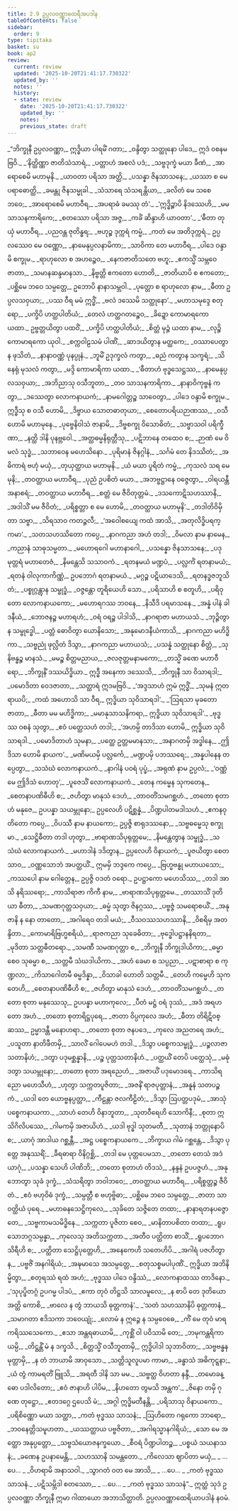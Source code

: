 ```yaml
---
title: 2.9 ဥပ္ပလဝဏ္ဏာထေရီအပဒါန
tableOfContents: false
sidebar:
  order: 9
type: tipitaka
basket: su
book: ap2
review:
  current: review
  updated: '2025-10-20T21:41:17.730322'
  updated_by: ''
  notes: ''
  history:
  - state: review
    date: '2025-10-20T21:41:17.730322'
    updated_by: ''
    notes: ''
    previous_state: draft
---
```



<DynamicBreadcrumb />


<ReviewStatus review={frontmatter.review} showDetails={true} />

<HypothesisAnnotation frontmatter={frontmatter} />

<Division number="384" book="ap2" e="ch" v="20" p="229">

<Paragraph number="558" book="ap2">
_“ဘိက္ခုနီ ဥပ္ပလဝဏ္ဏာ,_  
ဣဒ္ဓိယာ ပါရမိံ ဂတာ;_  
_ဝန္ဒိတွာ သတ္ထုနော ပါဒေ,_  
ဣဒံ ဝစနမဗြဝိ._  

</Paragraph>

</Division>
<Division number="385" book="ap2" e="ch" v="20" p="229">

<Paragraph number="559" type="verses" book="ap2">
_‘နိတ္ထိဏ္ဏာ ဇာတိသံသာရံ,_  
_ပတ္တာဟံ အစလံ ပဒံ;_  
_သဗ္ဗဒုက္ခံ မယာ ခီဏံ,_  
_အာရောစေမိ မဟာမုနိ._  

</Paragraph>

</Division>
<Division number="386" book="ap2" e="ch" v="20" p="229">

<Paragraph number="560" type="verses" book="ap2">
_ယာဝတာ ပရိသာ အတ္ထိ,_  
_ပသန္နာ ဇိနသာသနေ;_  
_ယဿာ စ မေပရာဓောတ္ထိ,_  
_ခမန္တု ဇိနသမ္မုခါ._  

</Paragraph>

</Division>
<Division number="387" book="ap2" e="ch" v="20" p="229">

<Paragraph number="561" type="verses" book="ap2">
_သံသာရေ သံသရန္တိယာ,_  
_ခလိတံ မေ သစေ ဘဝေ;_  
_အာရောစေမိ မဟာဝီရ,_  
_အပရာဓံ ခမဿု တံ’._  

</Paragraph>

</Division>
<Division number="388" book="ap2" e="ch" v="20" p="229">

<Paragraph number="562" type="verses" book="ap2">
_‘ဣဒ္ဓိဉ္စာပိ နိဒဿေဟိ,_  
_မမ သာသနကာရိကေ;_  
_စတဿော ပရိသာ အဇ္ဇ,_  
_ကင်္ခံ ဆိန္ဒာဟိ ယာဝတာ’._  

</Paragraph>

</Division>
<Division number="389" book="ap2" e="ch" v="20" p="229">

<Paragraph number="563" type="verses" book="ap2">
_‘ဓီတာ တုယှံ မဟာဝီရ,_  
_ပညဝန္တ ဇုတိန္ဓရ;_  
_ဗဟုဉ္စ ဒုက္ကရံ ကမ္မံ,_  
_ကတံ မေ အတိဒုက္ကရံ._  

</Paragraph>

</Division>
<Division number="390" book="ap2" e="ch" v="20" p="230">

<Paragraph number="564" type="verses" book="ap2">
ဥပ္ပလဿေဝ မေ ဝဏ္ဏော,_  
_နာမေနုပ္ပလနာမိကာ;_  
_သာဝိကာ တေ မဟာဝီရ,_  
_ပါဒေ ဝန္ဒာမိ စက္ခုမ._  

</Paragraph>

</Division>
<Division number="391" book="ap2" e="ch" v="20" p="230">

<Paragraph number="565" type="verses" book="ap2">
_ရာဟုလော စ အဟဉ္စေဝ,_  
_နေကဇာတိသတေ ဗဟူ;_  
_ဧကသ္မိံ သမ္ဘဝေ ဇာတာ,_  
_သမာနဆန္ဒမာနသာ._  

</Paragraph>

</Division>
<Division number="392" book="ap2" e="ch" v="20" p="230">

<Paragraph number="566" type="verses" book="ap2">
_နိဗ္ဗတ္တိ ဧကတော ဟောတိ,_  
_ဇာတိယာပိ စ ဧကတော;_  
_ပစ္ဆိမေ ဘဝေ သမ္ပတ္တေ,_  
ဥဘောပိ နာနာသမ္ဘဝါ._  

</Paragraph>

</Division>
<Division number="393" book="ap2" e="ch" v="20" p="230">

<Paragraph number="567" type="verses" book="ap2">
_ပုတ္တော စ ရာဟုလော နာမ,_  
_ဓီတာ ဥပ္ပလသဝှယာ;_  
_ပဿ ဝီရ မမံ ဣဒ္ဓိံ,_  
_ဗလံ ဒဿေမိ သတ္ထုနော’._  

</Paragraph>

</Division>
<Division number="394" book="ap2" e="ch" v="20" p="230">

<Paragraph number="568" type="verses" book="ap2">
_မဟာသမုဒ္ဒေ စတုရော,_  
_ပက္ခိပိ ဟတ္ထပါတိယံ;_  
_တေလံ ဟတ္ထဂတဉ္စေဝ,_  
_ခိဍ္ဍော ကောမာရကော ယထာ._  

</Paragraph>

</Division>
<Division number="395" book="ap2" e="ch" v="20" p="230">

<Paragraph number="569" type="verses" book="ap2">
ဥဗ္ဗတ္တယိတွာ ပထဝိံ,_  
_ပက္ခိပိ ဟတ္ထပါတိယံ;_  
_စိတ္တံ မုဉ္ဇံ ယထာ နာမ,_  
_လုဉ္စိ ကောမာရကော ယုဝါ._  

</Paragraph>

</Division>
<Division number="396" book="ap2" e="ch" v="20" p="230">

<Paragraph number="570" type="verses" book="ap2">
_စက္ကဝါဠသမံ ပါဏိံ,_  
_ဆာဒယိတွာန မတ္ထကေ;_  
_ဝဿာပေတွာန ဖုသိတံ,_  
_နာနာဝဏ္ဏံ ပုနပ္ပုနံ._  

</Paragraph>

</Division>
<Division number="397" book="ap2" e="ch" v="20" p="230">

<Paragraph number="571" type="verses" book="ap2">
_ဘူမိံ ဥဒုက္ခလံ ကတွာ,_  
_ဓညံ ကတွာန သက္ခရံ;_  
_သိနေရုံ မုသလံ ကတွာ,_  
_မဒ္ဒိ ကောမာရိကာ ယထာ._  

</Paragraph>

</Division>
<Division number="398" book="ap2" e="ch" v="20" p="230">

<Paragraph number="572" type="verses" book="ap2">
_‘ဓီတာဟံ ဗုဒ္ဓသေဋ္ဌဿ,_  
_နာမေနုပ္ပလသဝှယာ;_  
_အဘိညာသု ဝသီဘူတာ,_  
_တဝ သာသနကာရိကာ._  

</Paragraph>

</Division>
<Division number="399" book="ap2" e="ch" v="20" p="230">

<Paragraph number="573" type="verses" book="ap2">
_နာနာဝိကုဗ္ဗနံ ကတွာ,_  
_ဒဿေတွာ လောကနာယကံ;_  
_နာမဂေါတ္တဉ္စ သာဝေတွာ,_  
_ပါဒေ ဝန္ဒာမိ စက္ခုမ._  

</Paragraph>

</Division>
<Division number="400" book="ap2" e="ch" v="20" p="230">

<Paragraph number="574" type="verses" book="ap2">
ဣဒ္ဓီသု စ ဝသီ ဟောမိ,_  
_ဒိဗ္ဗာယ သောတဓာတုယာ;_  
_စေတောပရိယဉာဏဿ,_  
_ဝသီ ဟောမိ မဟာမုနေ._  

</Paragraph>

</Division>
<Division number="401" book="ap2" e="ch" v="20" p="230">

<Paragraph number="575" type="verses" book="ap2">
_ပုဗ္ဗေနိဝါသံ ဇာနာမိ,_  
_ဒိဗ္ဗစက္ခု ဝိသောဓိတံ;_  
_သဗ္ဗာသဝါ ပရိက္ခီဏာ,_  
_နတ္ထိ ဒါနိ ပုနဗ္ဘဝေါ._  

</Paragraph>

</Division>
<Division number="402" book="ap2" e="ch" v="20" p="230">

<Paragraph number="576" type="verses" book="ap2">
_အတ္ထဓမ္မနိရုတ္တီသု,_  
_ပဋိဘာနေ တထေဝ စ;_  
_ဉာဏံ မေ ဝိမလံ သုဒ္ဓံ,_  
_သဘာဝေန မဟေသိနော._  

</Paragraph>

</Division>
<Division number="403" book="ap2" e="ch" v="20" p="231">

<Paragraph number="577" type="verses" book="ap2">
_ပုရိမာနံ ဇိနဂ္ဂါနံ,_  
_သင်္ဂမံ တေ နိဒဿိတံ;_  
_အဓိကာရံ ဗဟုံ မယှံ,_  
_တုယှတ္ထာယ မဟာမုနိ._  

</Paragraph>

</Division>
<Division number="404" book="ap2" e="ch" v="20" p="231">

<Paragraph number="578" type="verses" book="ap2">
_ယံ မယာ ပူရိတံ ကမ္မံ,_  
_ကုသလံ သရ မေ မုနိ;_  
_တဝတ္ထာယ မဟာဝီရ,_  
_ပုညံ ဥပစိတံ မယာ._  

</Paragraph>

</Division>
<Division number="405" book="ap2" e="ch" v="20" p="231">

<Paragraph number="579" type="verses" book="ap2">
_အဘဗ္ဗဋ္ဌာနေ ဝဇ္ဇေတွာ,_  
_ဝါရယန္တီ အနာစရံ;_  
_တဝတ္ထာယ မဟာဝီရ,_  
_စတ္တံ မေ ဇီဝိတုတ္တမံ._  

</Paragraph>

</Division>
<Division number="406" book="ap2" e="ch" v="20" p="231">

<Paragraph number="580" type="verses" book="ap2">
_ဒသကောဋိသဟဿာနိ,_  
_အဒါသိံ မမ ဇီဝိတံ;_  
_ပရိစ္စတ္တာ စ မေ ဟောမိ,_  
_တဝတ္ထာယ မဟာမုနိ’._  

</Paragraph>

</Division>
<Division number="407" book="ap2" e="ch" v="20" p="231">

<Paragraph number="581" type="verses" book="ap2">
_တဒါတိဝိမှိတာ သဗ္ဗာ,_  
_သိရသာဝ ကတဉ္ဇလီ;_  
_‘အဝေါစယျေ ကထံ အာသိ,_  
_အတုလိဒ္ဓိပရက္ကမာ’._  

</Paragraph>

</Division>
<Division number="408" book="ap2" e="ch" v="20" p="231">

<Paragraph number="582" type="verses" book="ap2">
_သတသဟဿိတော ကပ္ပေ,_  
_နာဂကညာ အဟံ တဒါ;_  
_ဝိမလာ နာမ နာမေန,_  
_ကညာနံ သာဓုသမ္မတာ._  

</Paragraph>

</Division>
<Division number="409" book="ap2" e="ch" v="20" p="231">

<Paragraph number="583" type="verses" book="ap2">
_မဟောရဂေါ မဟာနာဂေါ,_  
_ပသန္နော ဇိနသာသနေ;_  
_ပဒုမုတ္တရံ မဟာတေဇံ,_  
_နိမန္တေသိ သသာဝကံ._  

</Paragraph>

</Division>
<Division number="410" book="ap2" e="ch" v="20" p="231">

<Paragraph number="584" type="verses" book="ap2">
_ရတနမယံ မဏ္ဍပံ,_  
_ပလ္လင်္ကံ ရတနာမယံ;_  
_ရတနံ ဝါလုကာကိဏ္ဏံ,_  
ဥပဘောဂံ ရတနာမယံ._  

</Paragraph>

</Division>
<Division number="411" book="ap2" e="ch" v="20" p="231">

<Paragraph number="585" type="verses" book="ap2">
_မဂ္ဂဉ္စ ပဋိယာဒေသိ,_  
_ရတနဒ္ဓဇဘူသိတံ;_  
_ပစ္စုဂ္ဂန္တွာန သမ္ဗုဒ္ဓံ,_  
_ဝဇ္ဇန္တော တူရိယေဟိ သော._  

</Paragraph>

</Division>
<Division number="412" book="ap2" e="ch" v="20" p="231">

<Paragraph number="586" type="verses" book="ap2">
_ပရိသာဟိ စ စတူဟိ,_  
_ပရိဝုတော လောကနာယကော;_  
_မဟောရဂဿ ဘဝနေ,_  
_နိသီဒိ ပရမာသနေ._  

</Paragraph>

</Division>
<Division number="413" book="ap2" e="ch" v="20" p="231">

<Paragraph number="587" type="verses" book="ap2">
_အန္နံ ပါနံ ခါဒနီယံ,_  
_ဘောဇနဉ္စ မဟာရဟံ;_  
_ဝရံ ဝရဉ္စ ပါဒါသိ,_  
_နာဂရာဇာ မဟာယသံ._  

</Paragraph>

</Division>
<Division number="414" book="ap2" e="ch" v="20" p="231">

<Paragraph number="588" type="verses" book="ap2">
_ဘုဉ္ဇိတွာန သမ္ဗုဒ္ဓေါ,_  
_ပတ္တံ ဓောဝိတွာ ယောနိသော;_  
_အနုမောဒနီယံကာသိ,_  
_နာဂကညာ မဟိဒ္ဓိကာ._  

</Paragraph>

</Division>
<Division number="415" book="ap2" e="ch" v="20" p="232">

<Paragraph number="589" type="verses" book="ap2">
_သဗ္ဗညုံ ဖုလ္လိတံ ဒိသွာ,_  
_နာဂကညာ မဟာယသံ;_  
_ပသန္နံ သတ္ထုနော စိတ္တံ,_  
_သုနိဗန္ဓဉ္စ မာနသံ._  

</Paragraph>

</Division>
<Division number="416" book="ap2" e="ch" v="20" p="232">

<Paragraph number="590" type="verses" book="ap2">
_မမဉ္စ စိတ္တမညာယ,_  
_ဇလဇုတ္တမနာမကော;_  
_တသ္မိံ ခဏေ မဟာဝီရော,_  
_ဘိက္ခုနိံ ဒဿယိဒ္ဓိယာ._  

</Paragraph>

</Division>
<Division number="417" book="ap2" e="ch" v="20" p="232">

<Paragraph number="591" type="verses" book="ap2">
ဣဒ္ဓီ အနေကာ ဒဿေသိ,_  
_ဘိက္ခုနီ သာ ဝိသာရဒါ;_  
_ပမောဒိတာ ဝေဒဇာတာ,_  
_သတ္ထာရံ ဣဒမဗြဝိ._  

</Paragraph>

</Division>
<Division number="418" book="ap2" e="ch" v="20" p="232">

<Paragraph number="592" type="verses" book="ap2">
_‘အဒ္ဒသာဟံ ဣမံ ဣဒ္ဓိံ,_  
_သုမနံ ဣတရာယပိ;_  
_ကထံ အဟောသိ သာ ဝီရ,_  
ဣဒ္ဓိယာ သုဝိသာရဒါ’._  

</Paragraph>

</Division>
<Division number="419" book="ap2" e="ch" v="20" p="232">

<Paragraph number="593" type="verses" book="ap2">
_‘ဩရသာ မုခတော ဇာတာ,_  
_ဓီတာ မမ မဟိဒ္ဓိကာ;_  
_မမာနုသာသနိကရာ,_  
ဣဒ္ဓိယာ သုဝိသာရဒါ’._  

</Paragraph>

</Division>
<Division number="420" book="ap2" e="ch" v="20" p="232">

<Paragraph number="594" type="verses" book="ap2">
_ဗုဒ္ဓဿ ဝစနံ သုတွာ,_  
_ဧဝံ ပတ္ထေသဟံ တဒါ;_  
_‘အဟမ္ပိ တာဒိသာ ဟောမိ,_  
ဣဒ္ဓိယာ သုဝိသာရဒါ._  

</Paragraph>

</Division>
<Division number="421" book="ap2" e="ch" v="20" p="232">

<Paragraph number="595" type="verses" book="ap2">
_ပမောဒိတာဟံ သုမနာ,_  
_ပတ္ထေ ဥတ္တမမာနသာ;_  
_အနာဂတမှိ အဒ္ဓါနေ,_  
_ဤဒိသာ ဟောမိ နာယက’._  

</Paragraph>

</Division>
<Division number="422" book="ap2" e="ch" v="20" p="232">

<Paragraph number="596" type="verses" book="ap2">
_မဏိမယမှိ ပလ္လင်္ကေ,_  
_မဏ္ဍပမှိ ပဘဿရေ;_  
_အန္နပါနေန တပ္ပေတွာ,_  
_သသံဃံ လောကနာယကံ._  

</Paragraph>

</Division>
<Division number="423" book="ap2" e="ch" v="20" p="232">

<Paragraph number="597" type="verses" book="ap2">
_နာဂါနံ ပဝရံ ပုပ္ဖံ,_  
_အရုဏံ နာမ ဥပ္ပလံ;_  
_‘ဝဏ္ဏံ မေ ဤဒိသံ ဟောတု’,_  
_ပူဇေသိံ လောကနာယကံ._  

</Paragraph>

</Division>
<Division number="424" book="ap2" e="ch" v="20" p="232">

<Paragraph number="598" type="verses" book="ap2">
_တေန ကမ္မေန သုကတေန,_  
_စေတနာပဏိဓီဟိ စ;_  
_ဇဟိတွာ မာနုသံ ဒေဟံ,_  
_တာဝတိံသမဂစ္ဆဟံ._  

</Paragraph>

</Division>
<Division number="425" book="ap2" e="ch" v="20" p="232">

<Paragraph number="599" book="ap2">
_တတော စုတာဟံ မနုဇေ,_  
ဥပပန္နာ သယမ္ဘုနော;_  
ဥပ္ပလေဟိ ပဋိစ္ဆန္နံ,_  
_ပိဏ္ဍပါတမဒါသဟံ._  

</Paragraph>

</Division>
<Division number="426" book="ap2" e="ch" v="20" p="232">

<Paragraph number="600" type="verses" book="ap2">
_ဧကနဝုတိတော ကပ္ပေ,_  
_ဝိပဿီ နာမ နာယကော;_  
ဥပ္ပဇ္ဇိ စာရုဒဿနော,_  
_သဗ္ဗဓမ္မေသု စက္ခုမာ._  

</Paragraph>

</Division>
<Division number="427" book="ap2" e="ch" v="20" p="232">

<Paragraph number="601" type="verses" book="ap2">
_သေဋ္ဌိဓီတာ တဒါ ဟုတွာ,_  
_ဗာရာဏသိပုရုတ္တမေ;_  
_နိမန္တေတွာန သမ္ဗုဒ္ဓံ,_  
_သသံဃံ လောကနာယကံ._  

</Paragraph>

</Division>
<Division number="428" book="ap2" e="ch" v="20" p="233">

<Paragraph number="602" type="verses" book="ap2">
_မဟာဒါနံ ဒဒိတွာန,_  
ဥပ္ပလေဟိ ဝိနာယကံ;_  
_ပူဇယိတွာ စေတသာဝ,_  
_ဝဏ္ဏသောဘံ အပတ္ထယိံ._  

</Paragraph>

</Division>
<Division number="429" book="ap2" e="ch" v="20" p="233">

<Paragraph number="603" book="ap2">
ဣမမှိ ဘဒ္ဒကေ ကပ္ပေ,_  
_ဗြဟ္မဗန္ဓု မဟာယသော;_  
_ကဿပေါ နာမ ဂေါတ္တေန,_  
ဥပ္ပဇ္ဇိ ဝဒတံ ဝရော._  

</Paragraph>

</Division>
<Division number="430" book="ap2" e="ch" v="20" p="233">

<Paragraph number="604" type="verses" book="ap2">
ဥပဋ္ဌာကော မဟေသိဿ,_  
_တဒါ အာသိ နရိဿရော;_  
_ကာသိရာဇာ ကိကီ နာမ,_  
_ဗာရာဏသိပုရုတ္တမေ._  

</Paragraph>

</Division>
<Division number="431" book="ap2" e="ch" v="20" p="233">

<Paragraph number="605" type="verses" book="ap2">
_တဿာသိံ ဒုတိယာ ဓီတာ,_  
_သမဏဂုတ္တသဝှယာ;_  
_ဓမ္မံ သုတွာ ဇိနဂ္ဂဿ,_  
_ပဗ္ဗဇ္ဇံ သမရောစယိံ._  

</Paragraph>

</Division>
<Division number="432" book="ap2" e="ch" v="20" p="233">

<Paragraph number="606" type="verses" book="ap2">
_အနုဇာနိ န နော တာတော,_  
_အဂါရေဝ တဒါ မယံ;_  
_ဝီသဝဿသဟဿာနိ,_  
_ဝိစရိမှ အတန္ဒိတာ._  

</Paragraph>

</Division>
<Division number="433" book="ap2" e="ch" v="20" p="233">

<Paragraph number="607" type="verses" book="ap2">
_ကောမာရိဗြဟ္မစရိယံ,_  
_ရာဇကညာ သုခေဓိတာ;_  
_ဗုဒ္ဓေါပဋ္ဌာနနိရတာ,_  
_မုဒိတာ သတ္တဓီတရော._  

</Paragraph>

</Division>
<Division number="434" book="ap2" e="ch" v="20" p="233">

<Paragraph number="608" type="verses" book="ap2">
_သမဏီ သမဏဂုတ္တာ စ,_  
_ဘိက္ခုနီ ဘိက္ခုဒါယိကာ;_  
_ဓမ္မာ စေဝ သုဓမ္မာ စ,_  
_သတ္တမီ သံဃဒါယိကာ._  

</Paragraph>

</Division>
<Division number="435" book="ap2" e="ch" v="20" p="233">

<Paragraph number="609" type="verses" book="ap2">
_အဟံ ခေမာ စ သပ္ပညာ,_  
_ပဋာစာရာ စ ကုဏ္ဍလာ;_  
_ကိသာဂေါတမီ ဓမ္မဒိန္နာ,_  
_ဝိသာခါ ဟောတိ သတ္တမီ._  

</Paragraph>

</Division>
<Division number="436" book="ap2" e="ch" v="20" p="233">

<Paragraph number="610" type="verses" book="ap2">
_တေဟိ ကမ္မေဟိ သုကတေဟိ,_  
_စေတနာပဏိဓီဟိ စ;_  
_ဇဟိတွာ မာနုသံ ဒေဟံ,_  
_တာဝတိံသမဂစ္ဆဟံ._  

</Paragraph>

</Division>
<Division number="437" book="ap2" e="ch" v="20" p="233">

<Paragraph number="611" type="verses" book="ap2">
_တတော စုတာ မနုဿေသု,_  
ဥပပန္နာ မဟာကုလေ;_  
_ပီတံ မဋ္ဌံ ဝရံ ဒုဿံ,_  
_အဒံ အရဟတော အဟံ._  

</Paragraph>

</Division>
<Division number="438" book="ap2" e="ch" v="20" p="233">

<Paragraph number="612" type="verses" book="ap2">
_တတော စုတာရိဋ္ဌပုရေ,_  
_ဇာတာ ဝိပ္ပကုလေ အဟံ;_  
_ဓီတာ တိရိဋိဝစ္ဆဿ,_  
ဥမ္မာဒန္တီ မနောဟရာ._  

</Paragraph>

</Division>
<Division number="439" book="ap2" e="ch" v="20" p="233">

<Paragraph number="613" type="verses" book="ap2">
_တတော စုတာ ဇနပဒေ,_  
_ကုလေ အညတရေ အဟံ;_  
_ပသူတာ နာတိဖီတမှိ,_  
_သာလိံ ဂေါပေမဟံ တဒါ._  

</Paragraph>

</Division>
<Division number="440" book="ap2" e="ch" v="20" p="233">

<Paragraph number="614" type="verses" book="ap2">
_ဒိသွာ ပစ္စေကသမ္ဗုဒ္ဓံ,_  
_ပဉ္စလာဇာသတာနိဟံ;_  
_ဒတွာ ပဒုမစ္ဆန္နာနိ,_  
_ပဉ္စ ပုတ္တသတာနိဟံ._  

</Paragraph>

</Division>
<Division number="441" book="ap2" e="ch" v="20" p="234">

<Paragraph number="615" type="verses" book="ap2">
_ပတ္ထယိံ တေပိ ပတ္ထေသုံ,_  
_မဓုံ ဒတွာ သယမ္ဘုနော;_  
_တတော စုတာ အရညေဟံ,_  
_အဇာယိံ ပဒုမောဒရေ._  

</Paragraph>

</Division>
<Division number="442" book="ap2" e="ch" v="20" p="234">

<Paragraph number="616" type="verses" book="ap2">
_ကာသိရညော မဟေသီဟံ,_  
_ဟုတွာ သက္ကတပူဇိတာ;_  
_အဇနိံ ရာဇပုတ္တာနံ,_  
_အနူနံ သတပဉ္စကံ._  

</Paragraph>

</Division>
<Division number="443" book="ap2" e="ch" v="20" p="234">

<Paragraph number="617" type="verses" book="ap2">
_ယဒါ တေ ယောဗ္ဗနပ္ပတ္တာ,_  
_ကီဠန္တာ ဇလကီဠိတံ;_  
_ဒိသွာ ဩပတ္တပဒုမံ,_  
_အာသုံ ပစ္စေကနာယကာ._  

</Paragraph>

</Division>
<Division number="444" book="ap2" e="ch" v="20" p="234">

<Paragraph number="618" type="verses" book="ap2">
_သာဟံ တေဟိ ဝိနာဘူတာ,_  
_သုတဝီရေဟိ သောကိနီ;_  
_စုတာ ဣသိဂိလိပဿေ,_  
_ဂါမကမှိ အဇာယိဟံ._  

</Paragraph>

</Division>
<Division number="445" book="ap2" e="ch" v="20" p="234">

<Paragraph number="619" type="verses" book="ap2">
_ယဒါ ဗုဒ္ဓါ သုတမတီ,_  
_သုတာနံ ဘတ္တုနောပိ စ;_  
_ယာဂုံ အာဒါယ ဂစ္ဆန္တီ,_  
_အဋ္ဌ ပစ္စေကနာယကေ._  

</Paragraph>

</Division>
<Division number="446" book="ap2" e="ch" v="20" p="234">

<Paragraph number="620" type="verses" book="ap2">
_ဘိက္ခာယ ဂါမံ ဂစ္ဆန္တေ,_  
_ဒိသွာ ပုတ္တေ အနုဿရိံ;_  
_ခီရဓာရာ ဝိနိဂ္ဂစ္ဆိ,_  
_တဒါ မေ ပုတ္တပေမသာ._  

</Paragraph>

</Division>
<Division number="447" book="ap2" e="ch" v="20" p="234">

<Paragraph number="621" type="verses" book="ap2">
_တတော တေသံ အဒံ ယာဂုံ,_  
_ပသန္နာ သေဟိ ပါဏိဘိ;_  
_တတော စုတာဟံ တိဒသံ,_  
_နန္ဒနံ ဥပပဇ္ဇဟံ._  

</Paragraph>

</Division>
<Division number="448" book="ap2" e="ch" v="20" p="234">

<Paragraph number="622" type="verses" book="ap2">
_အနုဘောတွာ သုခံ ဒုက္ခံ,_  
_သံသရိတွာ ဘဝါဘဝေ;_  
_တဝတ္ထာယ မဟာဝီရ,_  
_ပရိစ္စတ္တဉ္စ ဇီဝိတံ._  

</Paragraph>

</Division>
<Division number="449" book="ap2" e="ch" v="20" p="234">

<Paragraph number="623" type="verses" book="ap2">
_ဧဝံ ဗဟုဝိဓံ ဒုက္ခံ,_  
_သမ္ပတ္တီ စ ဗဟုဗ္ဗိဓာ;_  
_ပစ္ဆိမေ ဘဝေ သမ္ပတ္တေ,_  
_ဇာတာ သာဝတ္ထိယံ ပုရေ._  

</Paragraph>

</Division>
<Division number="450" book="ap2" e="ch" v="20" p="234">

<Paragraph number="624" type="verses" book="ap2">
_မဟာဓနသေဋ္ဌိကုလေ,_  
_သုခိတေ သဇ္ဇိတေ တထာ;_  
_နာနာရတနပဇ္ဇောတေ,_  
_သဗ္ဗကာမသမိဒ္ဓိနေ._  

</Paragraph>

</Division>
<Division number="451" book="ap2" e="ch" v="20" p="234">

<Paragraph number="625" type="verses" book="ap2">
_သက္ကတာ ပူဇိတာ စေဝ,_  
_မာနိတာပစိတာ တထာ;_  
_ရူပသောဘဂ္ဂသမ္ပန္နာ,_  
_ကုလေသု အတိသက္ကတာ._  

</Paragraph>

</Division>
<Division number="452" book="ap2" e="ch" v="20" p="234">

<Paragraph number="626" type="verses" book="ap2">
_အတီဝ ပတ္ထိတာ စာသိံ,_  
_ရူပဘောဂသိရီဟိ စ;_  
_ပတ္ထိတာ သေဋ္ဌိပုတ္တေဟိ,_  
_အနေကေဟိ သတေဟိပိ._  

</Paragraph>

</Division>
<Division number="453" book="ap2" e="ch" v="20" p="234">

<Paragraph number="627" type="verses" book="ap2">
_အဂါရံ ပဇဟိတွာန,_  
_ပဗ္ဗဇိံ အနဂါရိယံ;_  
_အဍ္ဎမာသေ အသမ္ပတ္တေ,_  
_စတုသစ္စမပါပုဏိံ._  

</Paragraph>

</Division>
<Division number="454" book="ap2" e="ch" v="20" p="235">

<Paragraph number="628" type="verses" book="ap2">
ဣဒ္ဓိယာ အဘိနိမ္မိတွာ,_  
_စတုရဿံ ရထံ အဟံ;_  
_ဗုဒ္ဓဿ ပါဒေ ဝန္ဒိဿံ,_  
_လောကနာထဿ တာဒိနော._  

</Paragraph>

</Division>
<Division number="455" book="ap2" e="ch" v="20" p="235">

<Paragraph number="629" type="verses" book="ap2">
_‘သုပုပ္ဖိတဂ္ဂံ ဥပဂမ္မ ပါဒပံ,_  
_ဧကာ တုဝံ တိဋ္ဌသိ သာလမူလေ;_  
_န စာပိ တေ ဒုတိယော အတ္ထိ ကောစိ,_  
_ဗာလေ န တွံ ဘာယသိ ဓုတ္တကာနံ’._  

</Paragraph>

</Division>
<Division number="456" book="ap2" e="ch" v="20" p="235">

<Paragraph number="630" type="verses" book="ap2">
_‘သတံ သဟဿာနိပိ ဓုတ္တကာနံ,_  
_သမာဂတာ ဧဒိသကာ ဘဝေယျုံ;_  
_လောမံ န ဣဉ္ဇေ န သမ္ပဝေဓေ,_  
_ကိံ မေ တုဝံ မာရ ကရိဿသေကော._  

</Paragraph>

</Division>
<Division number="457" book="ap2" e="ch" v="20" p="235">

<Paragraph number="631" type="verses" book="ap2">
_ဧသာ အန္တရဓာယာမိ,_  
_ကုစ္ဆိံ ဝါ ပဝိသာမိ တေ;_  
_ဘမုကန္တရိကာယမ္ပိ,_  
_တိဋ္ဌန္တိံ မံ န ဒက္ခသိ._  

</Paragraph>

</Division>
<Division number="458" book="ap2" e="ch" v="20" p="235">

<Paragraph number="632" type="verses" book="ap2">
_စိတ္တသ္မိံ ဝသီဘူတာမှိ,_  
ဣဒ္ဓိပါဒါ သုဘာဝိတာ;_  
_သဗ္ဗဗန္ဓနမုတ္တာမှိ,_  
_န တံ ဘာယာမိ အာဝုသော._  

</Paragraph>

</Division>
<Division number="459" book="ap2" e="ch" v="20" p="235">

<Paragraph number="633" type="verses" book="ap2">
_သတ္တိသူလူပမာ ကာမာ,_  
_ခန္ဓာသံ အဓိကုဋ္ဋနာ;_  
_ယံ တွံ ကာမရတိံ ဗြူသိ,_  
_အရတီ ဒါနိ သာ မမ._  

</Paragraph>

</Division>
<Division number="460" book="ap2" e="ch" v="20" p="235">

<Paragraph number="634" type="verses" book="ap2">
_သဗ္ဗတ္ထ ဝိဟတာ နန္ဒီ,_  
_တမောခန္ဓော ပဒါလိတော;_  
_ဧဝံ ဇာနာဟိ ပါပိမ,_  
_နိဟတော တွမသိ အန္တက’._  

</Paragraph>

</Division>
<Division number="461" book="ap2" e="ch" v="20" p="235">

<Paragraph number="635" type="verses" book="ap2">
_ဇိနော တမှိ ဂုဏေ တုဋ္ဌော,_  
_ဧတဒဂ္ဂေ ဌပေသိ မံ;_  
_အဂ္ဂါ ဣဒ္ဓိမတီနန္တိ,_  
_ပရိသာသု ဝိနာယကော._  

</Paragraph>

</Division>
<Division number="462" book="ap2" e="ch" v="20" p="235">

<Paragraph number="636" type="verses" book="ap2">
_ပရိစိဏ္ဏော မယာ သတ္ထာ,_  
_ကတံ ဗုဒ္ဓဿ သာသနံ;_  
_ဩဟိတော ဂရုကော ဘာရော,_  
_ဘဝနေတ္တိသမူဟတာ._  

</Paragraph>

</Division>
<Division number="463" book="ap2" e="ch" v="20" p="235">

<Paragraph number="637" type="verses" book="ap2">
_ယဿတ္ထာယ ပဗ္ဗဇိတာ,_  
_အဂါရသ္မာနဂါရိယံ;_  
_သော မေ အတ္ထော အနုပ္ပတ္တော,_  
_သဗ္ဗသံယောဇနက္ခယော._  

</Paragraph>

</Division>
<Division number="464" book="ap2" e="ch" v="20" p="236">

<Paragraph number="638" type="verses" book="ap2">
_စီဝရံ ပိဏ္ဍပါတဉ္စ,_  
_ပစ္စယံ သယနာသနံ;_  
_ခဏေန ဥပနာမေန္တိ,_  
_သဟဿာနိ သမန္တတော._  

</Paragraph>

</Division>
<Division number="465" book="ap2" e="ch" v="20" p="236">

<Paragraph number="639" type="verses" book="ap2">
_ကိလေသာ ဈာပိတာ မယှံ,_  
_ …ပေ… _  
_ဝိဟရာမိ အနာသဝါ._  

</Paragraph>

</Division>
<Division number="466" book="ap2" e="ch" v="20" p="236">

<Paragraph number="640" type="verses" book="ap2">
_သွာဂတံ ဝတ မေ အာသိ,_  
_ …ပေ… _  
_ကတံ ဗုဒ္ဓဿ သာသနံ._  

</Paragraph>

</Division>
<Division number="467" book="ap2" e="ch" v="20" p="236">

<Paragraph number="641" type="verses" book="ap2">
_ပဋိသမ္ဘိဒါ စတဿော,_  
_ …ပေ… _  
_ကတံ ဗုဒ္ဓဿ သာသနံ”._  

</Paragraph>

<Paragraph number="642" book="ap2">
ဣတ္ထံ သုဒံ ဥပ္ပလဝဏ္ဏာ ဘိက္ခုနီ ဣမာ ဂါထာယော အဘာသိတ္ထာတိ.

</Paragraph>
</Division>

<Paragraph number="643" type="center" book="ap2">
ဥပ္ပလဝဏ္ဏာထေရိယာပဒါနံ နဝမံ.
</Paragraph>